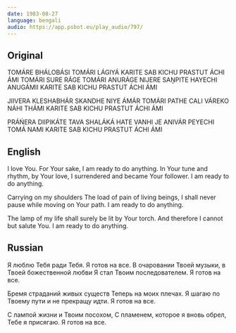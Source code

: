 ```yaml
---
date: 1983-08-27
language: bengali
audio: https://app.psbot.eu/play_audio/797/
---
```


## Original

TOMÁRE BHÁLOBÁSI TOMÁRI LÁGIYÁ
KARITE SAB KICHU PRASTUT ÁCHI ÁMI
TOMÁRI SURE RÁGE TOMÁRI ANURÁGE
NIJERE SAṊPITE HAYECHI ANUGÁMII
KARITE SAB KICHU PRASTUT ÁCHI ÁMI

JIIVERA KLESHABHÁR
SKANDHE NIYE ÁMÁR
TOMÁRI PATHE CALI VÁREKO NÁHI THÁMI
KARITE SAB KICHU PRASTUT ÁCHI ÁMI

PRÁŃERA DIIPIKÁTE TAVA SHALÁKÁ HATE
VANHI JE ANIVÁR PEYECHI TOMÁ NAMI
KARITE SAB KICHU PRASTUT ÁCHI ÁMI

## English

I love You. For Your sake, I am ready to do anything.
In Your tune and rhythm, by Your love,
I surrendered and became Your follower.
I am ready to do anything.

Carrying on my shoulders
The load of pain of living beings,
I shall never pause while moving on Your path.
I am ready to do anything.

The lamp of my life shall surely be lit by Your torch.
And therefore I cannot but salute You.
I am ready to do anything.

## Russian

Я люблю Тебя ради Тебя.
Я готов на все.
В очаровании Твоей музыки, в Твоей божественной любви
Я стал Твоим последователем.
Я готов на все.

Бремя страданий живых существ
Теперь на моих плечах.
Я шагаю по Твоему пути и не прекращу идти.
Я готов на все.

С лампой жизни и Твоим посохом,
С пламенем, которое я вновь обрел, Тебе я присягаю.
Я готов на все.
